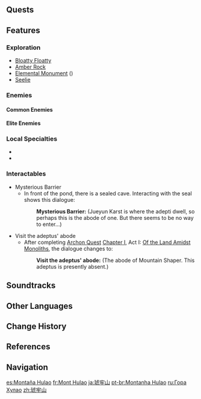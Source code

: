 {{Location Infobox
|image        = <gallery>
Mt. Hulao.png|In-game
Mt. Hulao Map.png|Map
</gallery>
|type         = Subarea
|region       = Liyue
|area         = Minlin
}}
{{Location Intro|{{Lang|'''Mt. Hulao'''|zh=琥牢山|zh_rm=Hǔláo-shān|zh_tl=Amber-Prison Mountain}}|description=<p>The large pieces of [[Amber Rock]] found along the mountain are formed by flowers [[Mountain Shaper]] planted to keep out intruders. These plants, called karst crawlers, are mostly hidden underground and will produce Amber Rock to trap anything that steps on it.<ref>{{Ref/Quest|Moulder of Mountains}}</ref> Breaking the amber will reveal what was trapped inside &mdash; either treasure or enemies.</p>}}

==Quests==
{{Quests by Category List|heo=1}}

==Features==
===Exploration===
*[[Bloatty Floatty]]
*[[Amber Rock]]
*[[Elemental Monument]] ({{Electro}})
*[[Seelie]]

===Enemies===
====Common Enemies====
{{Enemy List|Hilichurl Fighter;Electro Hilichurl Shooter;Dendro Samachurl;Dendro Slime;Geo Slime}}

====Elite Enemies====
{{Enemy List|Cryo Abyss Mage;Pyro Abyss Mage}}

===Local Specialties===
*{{Item|Cor Lapis}}
*{{Item|Qingxin}}

===Interactables===
*Mysterious Barrier
**In front of the pond, there is a sealed cave. Interacting with the seal shows this dialogue:
{{Dialogue Start}}
::'''Mysterious Barrier:''' (Jueyun Karst is where the adepti dwell, so perhaps this is the abode of one. But there seems to be no way to enter...)
{{Dialogue End}}
*Visit the adeptus' abode
**After completing [[Archon Quests|Archon Quest]] [[Chapter I]], Act I: [[Of the Land Amidst Monoliths]], the dialogue changes to:
{{Dialogue Start}}
::'''Visit the adeptus' abode:''' (The abode of Mountain Shaper. This adeptus is presently absent.)
{{Dialogue End}}

==Soundtracks==
{{Soundtracks by Category Table|type=location}}

==Other Languages==
{{Other Languages
|en      = Mt. Hulao
|zhs     = 琥牢山
|zhs_rm  = Hǔláo-shān
|zht     = 琥牢山
|zht_rm  = Hǔláo-shān
|zh_tl   = Amber-Prison Mountain
|ja      = {{Rubi|琥|こ|牢|ろう|山|ざん}}
|ja_rm   = Korou-zan<ref>[[Map]], Label: Mt. Hulao (Japanese)</ref>
|ja_tl   = Amber-Prison Mountain{{Sino|ja}}
|ko      = {{tt|호로산|琥牢山}}
|ko_rm   = Horo-san
|ko_tl   = Amber-Prison Mountain{{Sino|ko}}
|es      = Montaña Hulao
|es_tl   = Hulao Mountain
|fr      = Mont Hulao
|fr_tl   = Mt. Hulao
|ru      = Гора Хулао
|ru_tl   = Mt. Hulao
|th      = Mt. Hulao
|vi      = {{tt|Hổ Lao Sơn|琥牢山}}
|vi_tl   = Amber-Prison Mountain{{Sino|vi}}
|de      = Hulao-Berg
|de_tl   = Hulao Mountain
|id      = Mt. Hulao
|pt      = Montanha Hulao
|pt_tl   = Hulao Mountain
|tr      = Hulao Dağı
|tr_tl   = Hulao Mountain
|it      = Monte Hulao
|it_tl   = Mount Hulao
}}

==Change History==
{{Change History|1.0}}

==References==
{{Reflist}}

==Navigation==
{{Area Navbox|Liyue}}

[[es:Montaña Hulao]]
[[fr:Mont Hulao]]
[[ja:琥牢山]]
[[pt-br:Montanha Hulao]]
[[ru:Гора Хулао]]
[[zh:琥牢山]]